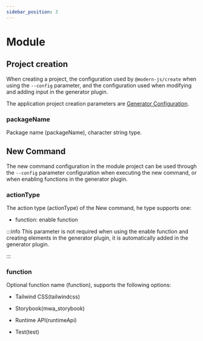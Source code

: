 ```yaml
---
sidebar_position: 3
---
```


# Module

## Project creation

When creating a project, the configuration used by `@modern-js/create` when using the `--config` parameter, and the configuration used when modifying and adding input in the generator plugin.

The application project creation parameters are [Generator Configuration](/guides/topic-detail/generator/config/common).

### packageName

Package name (packageName), character string type.

## New Command

The new command configuration in the module project can be used through the `--config` parameter configuration when executing the new command, or when enabling functions in the generator plugin.

### actionType

The action type (actionType) of the New command, he type supports one:

- function: enable function

:::info
This parameter is not required when using the enable function and creating elements in the generator plugin, it is automatically added in the generator plugin.

:::

### function

Optional function name (function), supports the following options:

- Tailwind CSS(tailwindcss)

- Storybook(mwa_storybook)

- Runtime API(runtimeApi)

- Test(test)
